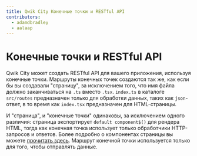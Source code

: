 ```yaml
---
title: Qwik City Конечные точки и RESTful API
contributors:
  - adamdbradley
  - aalaap
---
```


# Конечные точки и RESTful API

Qwik City может создать RESTful API для вашего приложения, используя конечные точки. Маршруты конечных точек создаются так же, как если бы вы создавали "страницу", за исключением того, что имя файла должно заканчиваться на `.ts` вместо `.tsx`. `index.ts` в каталоге `src/routes` предназначен только для обработки данных, таких как `json`-ответ, в то время как `index.tsx` предназначен для HTML-страницы.

И "страница", и "конечные точки" одинаковы, за исключением одного различия: страница экспортирует `default component$()` для рендера HTML, тогда как конечная точка использует только обработчики HTTP-запросов и ответов. Более подробно о компонентах страницы вы можете [прочитать здесь](../../content/component/index.mdx). Маршрут конечной точки используется только для того, чтобы отправлять данные.
